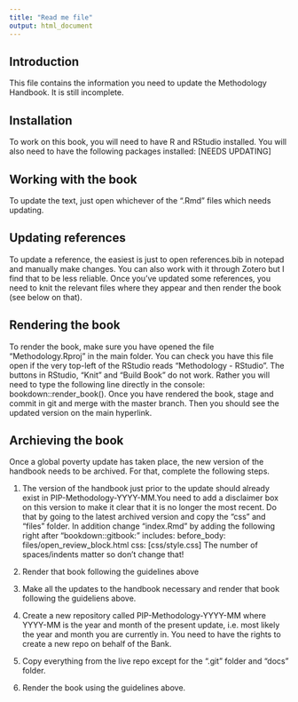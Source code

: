 ---
title: "Read me file"
output: html_document
---

## Introduction

This file contains the information you need to update the Methodology Handbook. It is still incomplete.

## Installation

To work on this book, you will need to have R and RStudio installed.
You will also need to have the following packages installed: [NEEDS UPDATING]

## Working with the book

To update the text, just open whichever of the ".Rmd" files which needs updating. 

## Updating references

To update a reference, the easiest is just to open references.bib in notepad and manually make changes. You can also work with it through Zotero but I find that to be less reliable. Once you've updated some references, you need to knit the relevant files where they appear and then render the book (see below on that).

## Rendering the book

To render the book, make sure you have opened the file "Methodology.Rproj" in the main folder. You can check you have this file open if the very top-left of the RStudio reads "Methodology - RStudio". The buttons in RStudio, "Knit" and "Build Book" do not work. Rather you will need to type the following line directly in the console: bookdown::render_book(). Once you have rendered the book, stage and commit in git and merge with the master branch. Then you should see the updated version on the main hyperlink.

## Archieving the book

Once a global poverty update has taken place, the new version of the handbook needs to be archived. For that, complete the following steps.


1. The version of the handbook just prior to the update should already exist in PIP-Methodology-YYYY-MM.You need to add a disclaimer box on this version to make it clear that it is no longer the most recent. Do that by going to the latest archived version and copy the "css" and "files" folder. In addition change "index.Rmd" by adding the following right after "bookdown::gitbook:"
    includes:
      before_body: files/open_review_block.html
    css: [css/style.css]
The number of spaces/indents matter so don't change that!

2. Render that book following the guidelines above


3. Make all the updates to the handbook necessary and render that book following the guideliens above. 


4. Create a new repository called PIP-Methodology-YYYY-MM where YYYY-MM is the year and month of the present update, i.e. most likely the year and month you are currently in. You need to have the rights to create a new repo on behalf of the Bank. 

5. Copy everything from the live repo except for the ".git" folder and "docs" folder. 

6. Render the book using the guidelines above. 